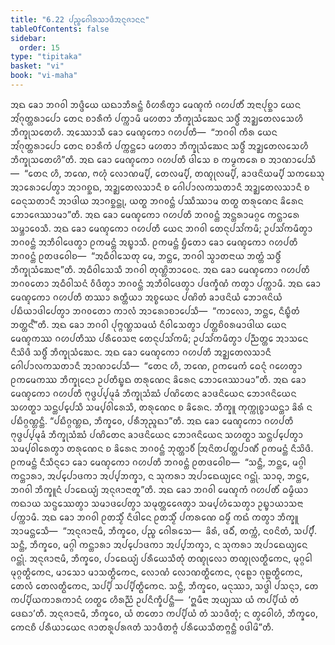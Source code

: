 ```yaml
---
title: "6.22 ᨸᨬ᩠ᨧᨣᩮᩤᩁᩈᩣᨴᩥᩋᨶᩩᨩᩣᨶᨶ"
tableOfContents: false
sidebar:
  order: 15
type: "tipitaka"
basket: "vi"
book: "vi-maha"
---
```



<DynamicBreadcrumb />

<Division number="299" book="vi-maha">

<Paragraph number="1350" book="vi-maha">
ᩋᨳ ᨡᩮᩣ ᨽᨣᩅᩤ ᨽᨴ᩠ᨴᩥᨿᩮ ᨿᨳᩣᨽᩥᩁᨶ᩠ᨲᩴ ᩅᩥᩉᩁᩥᨲ᩠ᩅᩣ ᨾᩮᨱ᩠ᨯᨠᩴ ᨣᩉᨸᨲᩥᩴ ᩋᨶᩣᨸᩩᨧ᩠ᨨᩣ ᨿᩮᨶ ᩋᩘᨣᩩᨲ᩠ᨲᩁᩣᨸᩮᩣ ᨲᩮᨶ ᨧᩣᩁᩥᨠᩴ ᨸᨠ᩠ᨠᩣᨾᩥ ᨾᩉᨲᩣ ᨽᩥᨠ᩠ᨡᩩᩈᩴᨥᩮᨶ ᩈᨴ᩠ᨵᩥᩴ ᩋᨯ᩠ᨰᨲᩮᩃᩈᩮᩉᩥ ᨽᩥᨠ᩠ᨡᩩᩈᨲᩮᩉᩥ. ᩋᩔᩮᩣᩈᩥ ᨡᩮᩣ ᨾᩮᨱ᩠ᨯᨠᩮᩣ ᨣᩉᨸᨲᩥ—  “ᨽᨣᩅᩤ ᨠᩥᩁ ᨿᩮᨶ ᩋᩘᨣᩩᨲ᩠ᨲᩁᩣᨸᩮᩣ ᨲᩮᨶ ᨧᩣᩁᩥᨠᩴ ᨸᨠ᩠ᨠᨶ᩠ᨲᩮᩣ ᨾᩉᨲᩣ ᨽᩥᨠ᩠ᨡᩩᩈᩴᨥᩮᨶ ᩈᨴ᩠ᨵᩥᩴ ᩋᨯ᩠ᨰᨲᩮᩃᩈᩮᩉᩥ ᨽᩥᨠ᩠ᨡᩩᩈᨲᩮᩉᩦ”ᨲᩥ. ᩋᨳ ᨡᩮᩣ ᨾᩮᨱ᩠ᨯᨠᩮᩣ ᨣᩉᨸᨲᩥ ᨴᩤᩈᩮ ᨧ ᨠᨾ᩠ᨾᨠᩁᩮ ᨧ ᩋᩣᨱᩣᨸᩮᩈᩥ—  “ᨲᩮᨶ ᩉᩥ, ᨽᨱᩮ, ᨻᩉᩩᩴ ᩃᩮᩣᨱᨾ᩠ᨸᩥ, ᨲᩮᩃᨾ᩠ᨸᩥ, ᨲᨱ᩠ᨯᩩᩃᨾ᩠ᨸᩥ, ᨡᩣᨴᨶᩦᨿᨾ᩠ᨸᩥ ᩈᨠᨭᩮᩈᩩ ᩋᩣᩁᩮᩣᨸᩮᨲ᩠ᩅᩣ ᩋᩣᨣᨧ᩠ᨨᨳ, ᩋᨯ᩠ᨰᨲᩮᩃᩈᩣᨶᩥ ᨧ ᨣᩮᩤᨸᩣᩃᨠᩈᨲᩣᨶᩥ ᩋᨯ᩠ᨰᨲᩮᩃᩈᩣᨶᩥ ᨧ ᨵᩮᨶᩩᩈᨲᩣᨶᩥ ᩋᩣᨴᩤᨿ ᩋᩣᨣᨧ᩠ᨨᨶ᩠ᨲᩩ, ᨿᨲ᩠ᨳ ᨽᨣᩅᨶ᩠ᨲᩴ ᨸᩔᩥᩔᩣᨾ ᨲᨲ᩠ᨳ ᨲᩁᩩᨱᩮᨶ ᨡᩦᩁᩮᨶ ᨽᩮᩣᨩᩮᩔᩣᨾᩣ”ᨲᩥ. ᩋᨳ ᨡᩮᩣ ᨾᩮᨱ᩠ᨯᨠᩮᩣ ᨣᩉᨸᨲᩥ ᨽᨣᩅᨶ᩠ᨲᩴ ᩋᨶ᩠ᨲᩁᩣᨾᨣ᩠ᨣᩮ ᨠᨶ᩠ᨲᩣᩁᩮ ᩈᨾ᩠ᨽᩣᩅᩮᩈᩥ. ᩋᨳ ᨡᩮᩣ ᨾᩮᨱ᩠ᨯᨠᩮᩣ ᨣᩉᨸᨲᩥ ᨿᩮᨶ ᨽᨣᩅᩤ ᨲᩮᨶᩩᨸᩈᩘᨠᨾᩥ; ᩏᨸᩈᩘᨠᨾᩥᨲ᩠ᩅᩣ ᨽᨣᩅᨶ᩠ᨲᩴ ᩋᨽᩥᩅᩤᨴᩮᨲ᩠ᩅᩣ ᩑᨠᨾᨶ᩠ᨲᩴ ᩋᨭ᩠ᨮᩣᩈᩥ. ᩑᨠᨾᨶ᩠ᨲᩴ ᨮᩥᨲᩮᩣ ᨡᩮᩣ ᨾᩮᨱ᩠ᨯᨠᩮᩣ ᨣᩉᨸᨲᩥ ᨽᨣᩅᨶ᩠ᨲᩴ ᩑᨲᨴᩅᩮᩤᨧ—  “ᩋᨵᩥᩅᩤᩈᩮᨲᩩ ᨾᩮ, ᨽᨶ᩠ᨲᩮ, ᨽᨣᩅᩤ ᩈ᩠ᩅᩣᨲᨶᩣᨿ ᨽᨲ᩠ᨲᩴ ᩈᨴ᩠ᨵᩥᩴ ᨽᩥᨠ᩠ᨡᩩᩈᩴᨥᩮᨶᩣ”ᨲᩥ. ᩋᨵᩥᩅᩤᩈᩮᩈᩥ ᨽᨣᩅᩤ ᨲᩩᨱ᩠ᩉᩦᨽᩣᩅᩮᨶ. ᩋᨳ ᨡᩮᩣ ᨾᩮᨱ᩠ᨯᨠᩮᩣ ᨣᩉᨸᨲᩥ ᨽᨣᩅᨲᩮᩣ ᩋᨵᩥᩅᩤᩈᨶᩴ ᩅᩥᨴᩥᨲ᩠ᩅᩣ ᨽᨣᩅᨶ᩠ᨲᩴ ᩋᨽᩥᩅᩤᨴᩮᨲ᩠ᩅᩣ ᨸᨴᨠ᩠ᨡᩥᨱᩴ ᨠᨲ᩠ᩅᩣ ᨸᨠ᩠ᨠᩣᨾᩥ.
</Paragraph>

<Paragraph number="1351" book="vi-maha">
ᩋᨳ ᨡᩮᩣ ᨾᩮᨱ᩠ᨯᨠᩮᩣ ᨣᩉᨸᨲᩥ ᨲᩔᩣ ᩁᨲ᩠ᨲᩥᨿᩣ ᩋᨧ᩠ᨧᨿᩮᨶ ᨸᨱᩦᨲᩴ ᨡᩣᨴᨶᩦᨿᩴ ᨽᩮᩣᨩᨶᩦᨿᩴ ᨸᨭᩥᨿᩣᨴᩤᨸᩮᨲ᩠ᩅᩣ ᨽᨣᩅᨲᩮᩣ ᨠᩣᩃᩴ ᩋᩣᩁᩮᩣᨧᩣᨸᩮᩈᩥ—  “ᨠᩣᩃᩮᩣ, ᨽᨶ᩠ᨲᩮ, ᨶᩥᨭ᩠ᨮᩥᨲᩴ ᨽᨲ᩠ᨲᨶ᩺”ᨲᩥ. ᩋᨳ ᨡᩮᩣ ᨽᨣᩅᩤ ᨸᩩᨻ᩠ᨻᨱ᩠ᩉᩈᨾᨿᩴ ᨶᩥᩅᩤᩈᩮᨲ᩠ᩅᩣ ᨸᨲ᩠ᨲᨧᩦᩅᩁᨾᩣᨴᩤᨿ ᨿᩮᨶ ᨾᩮᨱ᩠ᨯᨠᩔ ᨣᩉᨸᨲᩥᩔ ᨸᩁᩥᩅᩮᩈᨶᩣ ᨲᩮᨶᩩᨸᩈᩘᨠᨾᩥ; ᩏᨸᩈᩘᨠᨾᩥᨲ᩠ᩅᩣ ᨸᨬ᩠ᨬᨲ᩠ᨲᩮ ᩋᩣᩈᨶᩮ ᨶᩥᩈᩦᨴᩥ ᩈᨴ᩠ᨵᩥᩴ ᨽᩥᨠ᩠ᨡᩩᩈᩴᨥᩮᨶ. ᩋᨳ ᨡᩮᩣ ᨾᩮᨱ᩠ᨯᨠᩮᩣ ᨣᩉᨸᨲᩥ ᩋᨯ᩠ᨰᨲᩮᩃᩈᩣᨶᩥ ᨣᩮᩤᨸᩣᩃᨠᩈᨲᩣᨶᩥ ᩋᩣᨱᩣᨸᩮᩈᩥ—  “ᨲᩮᨶ ᩉᩥ, ᨽᨱᩮ, ᩑᨠᨾᩮᨠᩴ ᨵᩮᨶᩩᩴ ᨣᩉᩮᨲ᩠ᩅᩣ ᩑᨠᨾᩮᨠᩔ ᨽᩥᨠ᩠ᨡᩩᨶᩮᩣ ᩏᨸᨲᩥᨭ᩠ᨮᨳ ᨲᩁᩩᨱᩮᨶ ᨡᩦᩁᩮᨶ ᨽᩮᩣᨩᩮᩔᩣᨾᩣ”ᨲᩥ. ᩋᨳ ᨡᩮᩣ ᨾᩮᨱ᩠ᨯᨠᩮᩣ ᨣᩉᨸᨲᩥ ᨻᩩᨴ᩠ᨵᨸ᩠ᨸᨾᩩᨡᩴ ᨽᩥᨠ᩠ᨡᩩᩈᩴᨥᩴ ᨸᨱᩦᨲᩮᨶ ᨡᩣᨴᨶᩦᨿᩮᨶ ᨽᩮᩣᨩᨶᩦᨿᩮᨶ ᩈᩉᨲ᩠ᨳᩣ ᩈᨶ᩠ᨲᨸ᩠ᨸᩮᩈᩥ ᩈᨾ᩠ᨸᩅᩤᩁᩮᩈᩥ, ᨲᩁᩩᨱᩮᨶ ᨧ ᨡᩦᩁᩮᨶ. ᨽᩥᨠ᩠ᨡᩪ ᨠᩩᨠ᩠ᨠᩩᨧ᩠ᨧᩣᨿᨶ᩠ᨲᩣ ᨡᩦᩁᩴ ᨶ ᨸᨭᩥᨣ᩠ᨣᨱ᩠ᩉᨶ᩠ᨲᩥ. “ᨸᨭᩥᨣ᩠ᨣᨱ᩠ᩉᨳ, ᨽᩥᨠ᩠ᨡᩅᩮ, ᨸᩁᩥᨽᩩᨬ᩠ᨩᨳᩣ”ᨲᩥ. ᩋᨳ ᨡᩮᩣ ᨾᩮᨱ᩠ᨯᨠᩮᩣ ᨣᩉᨸᨲᩥ ᨻᩩᨴ᩠ᨵᨸ᩠ᨸᨾᩩᨡᩴ ᨽᩥᨠ᩠ᨡᩩᩈᩴᨥᩴ ᨸᨱᩦᨲᩮᨶ ᨡᩣᨴᨶᩦᨿᩮᨶ ᨽᩮᩣᨩᨶᩦᨿᩮᨶ ᩈᩉᨲ᩠ᨳᩣ ᩈᨶ᩠ᨲᨸ᩠ᨸᩮᨲ᩠ᩅᩣ ᩈᨾ᩠ᨸᩅᩤᩁᩮᨲ᩠ᩅᩣ ᨲᩁᩩᨱᩮᨶ ᨧ ᨡᩦᩁᩮᨶ ᨽᨣᩅᨶ᩠ᨲᩴ ᨽᩩᨲ᩠ᨲᩣᩅᩥᩴ ᩒᨶᩦᨲᨸᨲ᩠ᨲᨸᩣᨱᩥᩴ ᩑᨠᨾᨶ᩠ᨲᩴ ᨶᩥᩈᩦᨴᩥ. ᩑᨠᨾᨶ᩠ᨲᩴ ᨶᩥᩈᩥᨶ᩠ᨶᩮᩣ ᨡᩮᩣ ᨾᩮᨱ᩠ᨯᨠᩮᩣ ᨣᩉᨸᨲᩥ ᨽᨣᩅᨶ᩠ᨲᩴ ᩑᨲᨴᩅᩮᩤᨧ—  “ᩈᨶ᩠ᨲᩥ, ᨽᨶ᩠ᨲᩮ, ᨾᨣ᩠ᨣᩤ ᨠᨶ᩠ᨲᩣᩁᩣ, ᩋᨸ᩠ᨸᩮᩣᨴᨠᩣ ᩋᨸ᩠ᨸᨽᨠ᩠ᨡᩣ, ᨶ ᩈᩩᨠᩁᩣ ᩋᨸᩣᨳᩮᨿ᩠ᨿᩮᨶ ᨣᨶ᩠ᨲᩩᩴ. ᩈᩣᨵᩩ, ᨽᨶ᩠ᨲᩮ, ᨽᨣᩅᩤ ᨽᩥᨠ᩠ᨡᩪᨶᩴ ᨸᩣᨳᩮᨿ᩠ᨿᩴ ᩋᨶᩩᨩᩣᨶᩣᨲᩪ”ᨲᩥ. ᩋᨳ ᨡᩮᩣ ᨽᨣᩅᩤ ᨾᩮᨱ᩠ᨯᨠᩴ ᨣᩉᨸᨲᩥᩴ ᨵᨾ᩠ᨾᩥᨿᩣ ᨠᨳᩣᨿ ᩈᨶ᩠ᨴᩔᩮᨲ᩠ᩅᩣ ᩈᨾᩣᨴᨸᩮᨲ᩠ᩅᩣ ᩈᨾᩩᨲ᩠ᨲᩮᨩᩮᨲ᩠ᩅᩣ ᩈᨾ᩠ᨸᩉᩴᩈᩮᨲ᩠ᩅᩣ ᩏᨭ᩠ᨮᩣᨿᩣᩈᨶᩣ ᨸᨠ᩠ᨠᩣᨾᩥ.
</Paragraph>

<Paragraph number="1352" book="vi-maha">
ᩋᨳ ᨡᩮᩣ ᨽᨣᩅᩤ ᩑᨲᩈ᩠ᨾᩥᩴ ᨶᩥᨴᩤᨶᩮ ᩑᨲᩈ᩠ᨾᩥᩴ ᨸᨠᩁᨱᩮ ᨵᨾ᩠ᨾᩥᩴ ᨠᨳᩴ ᨠᨲ᩠ᩅᩣ ᨽᩥᨠ᩠ᨡᩪ ᩋᩣᨾᨶ᩠ᨲᩮᩈᩥ—  “ᩋᨶᩩᨩᩣᨶᩣᨾᩥ, ᨽᩥᨠ᩠ᨡᩅᩮ, ᨸᨬ᩠ᨧ ᨣᩮᩤᩁᩈᩮ—  ᨡᩦᩁᩴ, ᨴᨵᩥᩴ, ᨲᨠ᩠ᨠᩴ, ᨶᩅᨶᩦᨲᩴ, ᩈᨸ᩠ᨸᩥᩴ. ᩈᨶ᩠ᨲᩥ, ᨽᩥᨠ᩠ᨡᩅᩮ, ᨾᨣ᩠ᨣᩤ ᨠᨶ᩠ᨲᩣᩁᩣ ᩋᨸ᩠ᨸᩮᩣᨴᨠᩣ ᩋᨸ᩠ᨸᨽᨠ᩠ᨡᩣ, ᨶ ᩈᩩᨠᩁᩣ ᩋᨸᩣᨳᩮᨿ᩠ᨿᩮᨶ ᨣᨶ᩠ᨲᩩᩴ. ᩋᨶᩩᨩᩣᨶᩣᨾᩥ, ᨽᩥᨠ᩠ᨡᩅᩮ, ᨸᩣᨳᩮᨿ᩠ᨿᩴ ᨸᩁᩥᨿᩮᩈᩥᨲᩩᩴ ᨲᨱ᩠ᨯᩩᩃᩮᩣ ᨲᨱ᩠ᨯᩩᩃᨲ᩠ᨳᩥᨠᩮᨶ, ᨾᩩᨣ᩠ᨣᩮᩤ ᨾᩩᨣ᩠ᨣᨲ᩠ᨳᩥᨠᩮᨶ, ᨾᩣᩈᩮᩣ ᨾᩣᩈᨲ᩠ᨳᩥᨠᩮᨶ, ᩃᩮᩣᨱᩴ ᩃᩮᩣᨱᨲ᩠ᨳᩥᨠᩮᨶ, ᨣᩩᩊᩮᩣ ᨣᩩᩊᨲ᩠ᨳᩥᨠᩮᨶ, ᨲᩮᩃᩴ ᨲᩮᩃᨲ᩠ᨳᩥᨠᩮᨶ, ᩈᨸ᩠ᨸᩥ ᩈᨸ᩠ᨸᩥᨲ᩠ᨳᩥᨠᩮᨶ. ᩈᨶ᩠ᨲᩥ, ᨽᩥᨠ᩠ᨡᩅᩮ, ᨾᨶᩩᩔᩣ, ᩈᨴ᩠ᨵᩤ ᨸᩈᨶ᩠ᨶᩣ, ᨲᩮ ᨠᨸ᩠ᨸᩥᨿᨠᩣᩁᨠᩣᨶᩴ ᩉᨲ᩠ᨳᩮ ᩉᩥᩁᨬ᩠ᨬᩴ ᩏᨸᨶᩥᨠ᩠ᨡᩥᨸᨶ᩠ᨲᩥ—  ‘ᩍᨾᩥᨶᩣ ᩋᨿ᩠ᨿᩔ ᨿᩴ ᨠᨸ᩠ᨸᩥᨿᩴ ᨲᩴ ᨴᩮᨳᩣ’ᨲᩥ. ᩋᨶᩩᨩᩣᨶᩣᨾᩥ, ᨽᩥᨠ᩠ᨡᩅᩮ, ᨿᩴ ᨲᨲᩮᩣ ᨠᨸ᩠ᨸᩥᨿᩴ ᨲᩴ ᩈᩣᨴᩥᨲᩩᩴ; ᨶ ᨲ᩠ᩅᩮᩅᩤᩉᩴ, ᨽᩥᨠ᩠ᨡᩅᩮ, ᨠᩮᨶᨧᩥ ᨸᩁᩥᨿᩣᨿᩮᨶ ᨩᩣᨲᩁᩪᨸᩁᨩᨲᩴ ᩈᩣᨴᩥᨲᨻ᩠ᨻᩴ ᨸᩁᩥᨿᩮᩈᩥᨲᨻ᩠ᨻᨶ᩠ᨲᩥ ᩅᨴᩤᨾᩦ”ᨲᩥ.
</Paragraph>
</Division>